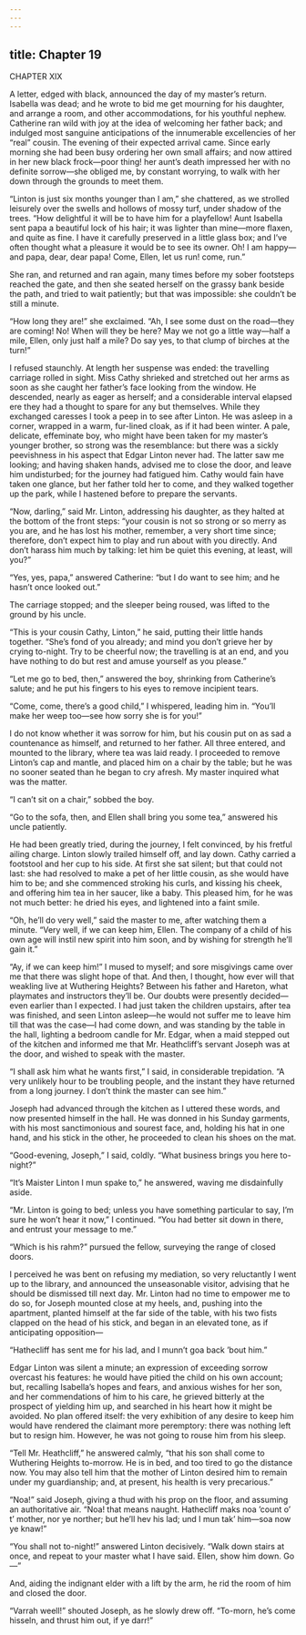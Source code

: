 ```yaml
---
---
---
```

title: Chapter 19
---

CHAPTER XIX

A letter, edged with black, announced the day of my master’s return. Isabella was dead; and he wrote to bid me get mourning for his daughter, and arrange a room, and other accommodations, for his youthful nephew. Catherine ran wild with joy at the idea of welcoming her father back; and indulged most sanguine anticipations of the innumerable excellencies of her “real” cousin. The evening of their expected arrival came. Since early morning she had been busy ordering her own small affairs; and now attired in her new black frock—poor thing! her aunt’s death impressed her with no definite sorrow—she obliged me, by constant worrying, to walk with her down through the grounds to meet them.

“Linton is just six months younger than I am,” she chattered, as we strolled leisurely over the swells and hollows of mossy turf, under shadow of the trees. “How delightful it will be to have him for a playfellow! Aunt Isabella sent papa a beautiful lock of his hair; it was lighter than mine—more flaxen, and quite as fine. I have it carefully preserved in a little glass box; and I’ve often thought what a pleasure it would be to see its owner. Oh! I am happy—and papa, dear, dear papa! Come, Ellen, let us run! come, run.”

She ran, and returned and ran again, many times before my sober footsteps reached the gate, and then she seated herself on the grassy bank beside the path, and tried to wait patiently; but that was impossible: she couldn’t be still a minute.

“How long they are!” she exclaimed. “Ah, I see some dust on the road—they are coming! No! When will they be here? May we not go a little way—half a mile, Ellen, only just half a mile? Do say yes, to that clump of birches at the turn!”

I refused staunchly. At length her suspense was ended: the travelling carriage rolled in sight. Miss Cathy shrieked and stretched out her arms as soon as she caught her father’s face looking from the window. He descended, nearly as eager as herself; and a considerable interval elapsed ere they had a thought to spare for any but themselves. While they exchanged caresses I took a peep in to see after Linton. He was asleep in a corner, wrapped in a warm, fur-lined cloak, as if it had been winter. A pale, delicate, effeminate boy, who might have been taken for my master’s younger brother, so strong was the resemblance: but there was a sickly peevishness in his aspect that Edgar Linton never had. The latter saw me looking; and having shaken hands, advised me to close the door, and leave him undisturbed; for the journey had fatigued him. Cathy would fain have taken one glance, but her father told her to come, and they walked together up the park, while I hastened before to prepare the servants.

“Now, darling,” said Mr. Linton, addressing his daughter, as they halted at the bottom of the front steps: “your cousin is not so strong or so merry as you are, and he has lost his mother, remember, a very short time since; therefore, don’t expect him to play and run about with you directly. And don’t harass him much by talking: let him be quiet this evening, at least, will you?”

“Yes, yes, papa,” answered Catherine: “but I do want to see him; and he hasn’t once looked out.”

The carriage stopped; and the sleeper being roused, was lifted to the ground by his uncle.

“This is your cousin Cathy, Linton,” he said, putting their little hands together. “She’s fond of you already; and mind you don’t grieve her by crying to-night. Try to be cheerful now; the travelling is at an end, and you have nothing to do but rest and amuse yourself as you please.”

“Let me go to bed, then,” answered the boy, shrinking from Catherine’s salute; and he put his fingers to his eyes to remove incipient tears.

“Come, come, there’s a good child,” I whispered, leading him in. “You’ll make her weep too—see how sorry she is for you!”

I do not know whether it was sorrow for him, but his cousin put on as sad a countenance as himself, and returned to her father. All three entered, and mounted to the library, where tea was laid ready. I proceeded to remove Linton’s cap and mantle, and placed him on a chair by the table; but he was no sooner seated than he began to cry afresh. My master inquired what was the matter.

“I can’t sit on a chair,” sobbed the boy.

“Go to the sofa, then, and Ellen shall bring you some tea,” answered his uncle patiently.

He had been greatly tried, during the journey, I felt convinced, by his fretful ailing charge. Linton slowly trailed himself off, and lay down. Cathy carried a footstool and her cup to his side. At first she sat silent; but that could not last: she had resolved to make a pet of her little cousin, as she would have him to be; and she commenced stroking his curls, and kissing his cheek, and offering him tea in her saucer, like a baby. This pleased him, for he was not much better: he dried his eyes, and lightened into a faint smile.

“Oh, he’ll do very well,” said the master to me, after watching them a minute. “Very well, if we can keep him, Ellen. The company of a child of his own age will instil new spirit into him soon, and by wishing for strength he’ll gain it.”

“Ay, if we can keep him!” I mused to myself; and sore misgivings came over me that there was slight hope of that. And then, I thought, how ever will that weakling live at Wuthering Heights? Between his father and Hareton, what playmates and instructors they’ll be. Our doubts were presently decided—even earlier than I expected. I had just taken the children upstairs, after tea was finished, and seen Linton asleep—he would not suffer me to leave him till that was the case—I had come down, and was standing by the table in the hall, lighting a bedroom candle for Mr. Edgar, when a maid stepped out of the kitchen and informed me that Mr. Heathcliff’s servant Joseph was at the door, and wished to speak with the master.

“I shall ask him what he wants first,” I said, in considerable trepidation. “A very unlikely hour to be troubling people, and the instant they have returned from a long journey. I don’t think the master can see him.”

Joseph had advanced through the kitchen as I uttered these words, and now presented himself in the hall. He was donned in his Sunday garments, with his most sanctimonious and sourest face, and, holding his hat in one hand, and his stick in the other, he proceeded to clean his shoes on the mat.

“Good-evening, Joseph,” I said, coldly. “What business brings you here to-night?”

“It’s Maister Linton I mun spake to,” he answered, waving me disdainfully aside.

“Mr. Linton is going to bed; unless you have something particular to say, I’m sure he won’t hear it now,” I continued. “You had better sit down in there, and entrust your message to me.”

“Which is his rahm?” pursued the fellow, surveying the range of closed doors.

I perceived he was bent on refusing my mediation, so very reluctantly I went up to the library, and announced the unseasonable visitor, advising that he should be dismissed till next day. Mr. Linton had no time to empower me to do so, for Joseph mounted close at my heels, and, pushing into the apartment, planted himself at the far side of the table, with his two fists clapped on the head of his stick, and began in an elevated tone, as if anticipating opposition—

“Hathecliff has sent me for his lad, and I munn’t goa back ’bout him.”

Edgar Linton was silent a minute; an expression of exceeding sorrow overcast his features: he would have pitied the child on his own account; but, recalling Isabella’s hopes and fears, and anxious wishes for her son, and her commendations of him to his care, he grieved bitterly at the prospect of yielding him up, and searched in his heart how it might be avoided. No plan offered itself: the very exhibition of any desire to keep him would have rendered the claimant more peremptory: there was nothing left but to resign him. However, he was not going to rouse him from his sleep.

“Tell Mr. Heathcliff,” he answered calmly, “that his son shall come to Wuthering Heights to-morrow. He is in bed, and too tired to go the distance now. You may also tell him that the mother of Linton desired him to remain under my guardianship; and, at present, his health is very precarious.”

“Noa!” said Joseph, giving a thud with his prop on the floor, and assuming an authoritative air. “Noa! that means naught. Hathecliff maks noa ’count o’ t’ mother, nor ye norther; but he’ll hev his lad; und I mun tak’ him—soa now ye knaw!”

“You shall not to-night!” answered Linton decisively. “Walk down stairs at once, and repeat to your master what I have said. Ellen, show him down. Go—”

And, aiding the indignant elder with a lift by the arm, he rid the room of him and closed the door.

“Varrah weell!” shouted Joseph, as he slowly drew off. “To-morn, he’s come hisseln, and thrust him out, if ye darr!”
